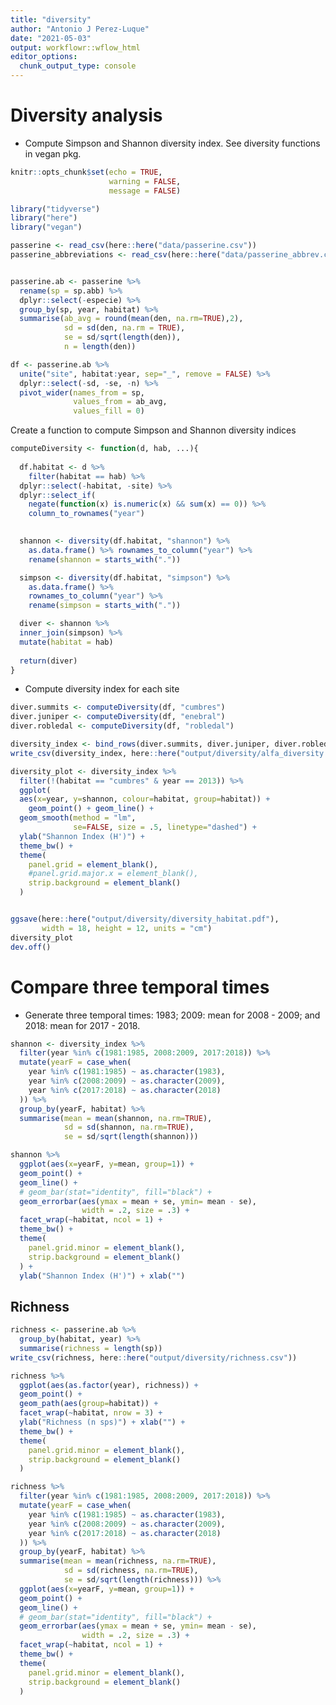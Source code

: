 ```yaml
---
title: "diversity"
author: "Antonio J Perez-Luque"
date: "2021-05-03"
output: workflowr::wflow_html
editor_options:
  chunk_output_type: console
---
```


# Diversity analysis 

- Compute Simpson and Shannon diversity index. See diversity functions in vegan pkg. 

```r
knitr::opts_chunk$set(echo = TRUE, 
                      warning = FALSE, 
                      message = FALSE)
```

```r
library("tidyverse")
library("here")
library("vegan")
```

```r
passerine <- read_csv(here::here("data/passerine.csv")) 
passerine_abbreviations <- read_csv(here::here("data/passerine_abbrev.csv")) 


passerine.ab <- passerine %>% 
  rename(sp = sp.abb) %>% 
  dplyr::select(-especie) %>% 
  group_by(sp, year, habitat) %>% 
  summarise(ab_avg = round(mean(den, na.rm=TRUE),2), 
            sd = sd(den, na.rm = TRUE), 
            se = sd/sqrt(length(den)), 
            n = length(den))

df <- passerine.ab %>% 
  unite("site", habitat:year, sep="_", remove = FALSE) %>% 
  dplyr::select(-sd, -se, -n) %>% 
  pivot_wider(names_from = sp, 
              values_from = ab_avg, 
              values_fill = 0)
```


Create a function to compute Simpson and Shannon diversity indices

```r
computeDiversity <- function(d, hab, ...){
  
  df.habitat <- d %>% 
    filter(habitat == hab) %>% 
  dplyr::select(-habitat, -site) %>% 
  dplyr::select_if(
    negate(function(x) is.numeric(x) && sum(x) == 0)) %>%
    column_to_rownames("year")
  

  shannon <- diversity(df.habitat, "shannon") %>%
    as.data.frame() %>% rownames_to_column("year") %>%
    rename(shannon = starts_with("."))

  simpson <- diversity(df.habitat, "simpson") %>%
    as.data.frame() %>%
    rownames_to_column("year") %>%
    rename(simpson = starts_with("."))

  diver <- shannon %>%
  inner_join(simpson) %>%
  mutate(habitat = hab)
  
  return(diver)
}
```


- Compute diversity index for each site 

```r
diver.summits <- computeDiversity(df, "cumbres")
diver.juniper <- computeDiversity(df, "enebral")
diver.robledal <- computeDiversity(df, "robledal")

diversity_index <- bind_rows(diver.summits, diver.juniper, diver.robledal)
write_csv(diversity_index, here::here("output/diversity/alfa_diversity.csv"))
```

```r
diversity_plot <- diversity_index %>% 
  filter(!(habitat == "cumbres" & year == 2013)) %>% 
  ggplot(
  aes(x=year, y=shannon, colour=habitat, group=habitat)) +
    geom_point() + geom_line() +
  geom_smooth(method = "lm", 
              se=FALSE, size = .5, linetype="dashed") + 
  ylab("Shannon Index (H')") + 
  theme_bw() + 
  theme(
    panel.grid = element_blank(),
    #panel.grid.major.x = element_blank(),
    strip.background = element_blank()
  )


ggsave(here::here("output/diversity/diversity_habitat.pdf"),
       width = 18, height = 12, units = "cm")
diversity_plot
dev.off()
```

# Compare three temporal times

- Generate three temporal times: 1983; 2009: mean for 2008 - 2009; and 2018: mean for 2017 - 2018. 

```r
shannon <- diversity_index %>% 
  filter(year %in% c(1981:1985, 2008:2009, 2017:2018)) %>% 
  mutate(yearF = case_when(
    year %in% c(1981:1985) ~ as.character(1983), 
    year %in% c(2008:2009) ~ as.character(2009),
    year %in% c(2017:2018) ~ as.character(2018)
  )) %>% 
  group_by(yearF, habitat) %>% 
  summarise(mean = mean(shannon, na.rm=TRUE), 
            sd = sd(shannon, na.rm=TRUE),
            se = sd/sqrt(length(shannon)))

shannon %>% 
  ggplot(aes(x=yearF, y=mean, group=1)) + 
  geom_point() +
  geom_line() + 
  # geom_bar(stat="identity", fill="black") + 
  geom_errorbar(aes(ymax = mean + se, ymin= mean - se), 
                width = .2, size = .3) + 
  facet_wrap(~habitat, ncol = 1) + 
  theme_bw() +
  theme(
    panel.grid.minor = element_blank(),
    strip.background = element_blank()
  ) + 
  ylab("Shannon Index (H')") + xlab("")
```

## Richness 

```r
richness <- passerine.ab %>% 
  group_by(habitat, year) %>% 
  summarise(richness = length(sp))
write_csv(richness, here::here("output/diversity/richness.csv"))
```

```r
richness %>% 
  ggplot(aes(as.factor(year), richness)) +
  geom_point() + 
  geom_path(aes(group=habitat)) + 
  facet_wrap(~habitat, nrow = 3) + 
  ylab("Richness (n sps)") + xlab("") + 
  theme_bw() + 
  theme(
    panel.grid.minor = element_blank(),
    strip.background = element_blank()
  )
```


```r
richness %>% 
  filter(year %in% c(1981:1985, 2008:2009, 2017:2018)) %>% 
  mutate(yearF = case_when(
    year %in% c(1981:1985) ~ as.character(1983), 
    year %in% c(2008:2009) ~ as.character(2009),
    year %in% c(2017:2018) ~ as.character(2018)
  )) %>% 
  group_by(yearF, habitat) %>% 
  summarise(mean = mean(richness, na.rm=TRUE), 
            sd = sd(richness, na.rm=TRUE),
            se = sd/sqrt(length(richness))) %>% 
  ggplot(aes(x=yearF, y=mean, group=1)) + 
  geom_point() +
  geom_line() + 
  # geom_bar(stat="identity", fill="black") + 
  geom_errorbar(aes(ymax = mean + se, ymin= mean - se), 
                width = .2, size = .3) + 
  facet_wrap(~habitat, ncol = 1) + 
  theme_bw() +
  theme(
    panel.grid.minor = element_blank(),
    strip.background = element_blank()
  ) 

```


